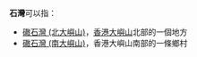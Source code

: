 {{CJK-New-Char|40DF|ver=A}}
{{distinguish|散石灣}}
'''{{僻字|䃟|「石散」，U+40DF}}石灣'''可以指：
*[[䃟石灣_(北大嶼山)|䃟石灣 (北大嶼山)]]，[[香港|香港]][[大嶼山|大嶼山]]北部的一個地方
*[[䃟石灣_(南大嶼山)|䃟石灣 (南大嶼山)]]，香港大嶼山南部的一條鄉村

{{disambig|Cat=三字中国地名消歧义}}